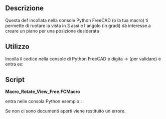 <languages/>
{{Macro/it
|Name=Rotate View Free
|Icon=Text_console_python.png
|Description=Questa def incollata nella console Python FreeCAD (o la tua macro) ti permette di ruotare la vista in 3 assi e l'angolo (in gradi) dà interesse a creare un piano per una posizione desiderata
|Author=Yorik
|Version=01.00
|Date=2010-11-17
|FCVersion=All
|SeeAlso=[[Macro Rotate View/it|Macro Rotate View]] [[File:Macro Rotate View view 90 Degrees.png|24px]]<br />[[Macro_Rotate_ViewAxonometric/it|Macro_Rotate_ViewAxonometric]] [[File:Macro_Rotate_View_with_Y_pointing_upwards_.png|24px]] [[File:Macro_Rotate_View_with_Z_pointing_upwards_.png|24px]]
}}

==Descrizione==

Questa def incollata nella console Python FreeCAD (o la tua macro) ti permette di ruotare la vista in 3 assi e l'angolo (in gradi) dà interesse a creare un piano per una posizione desiderata

==Utilizzo==

Incolla il codice nella console di Python FreeCAD e digita {{KEY|Enter}} → {{KEY|Enter}} (per validare) e entra ex: {{ColoredText|{{Emphasis|RotateView(0,1,0,45)}} }}
==Script==

'''Macro_Rotate_View_Free.FCMacro'''

{{MacroCode|code=
#Paste in the Python console and tip ex:
#RotateView(0,1,0,45)
def RotateView(axisX=1.0,axisY=0.0,axisZ=0.0,angle=45.0):
    import math
    from pivy import coin
    try:
        cam = Gui.ActiveDocument.ActiveView.getCameraNode()
        rot = coin.SbRotation()
        rot.setValue(coin.SbVec3f(axisX,axisY,axisZ),math.radians(angle))
        nrot = cam.orientation.getValue() * rot
        cam.orientation = nrot
        print( axisX," ",axisY," ",axisZ," ",angle)
    except Exception:
        print( "Not ActiveView ")


}}

entra nelle consola Python esempio :

{{MacroCode|code=
RotateView(0,1,0,45)
}}

Se non ci sono documenti aperti viene restituito un errore.

{{clear}}